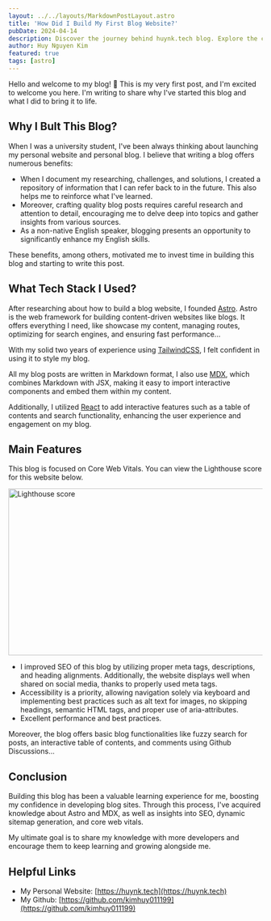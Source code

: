 ```yaml
---
layout: ../../layouts/MarkdownPostLayout.astro
title: 'How Did I Build My First Blog Website?'
pubDate: 2024-04-14
description: Discover the journey behind huynk.tech blog. Explore the creation process and key features implemented.
author: Huy Nguyen Kim
featured: true
tags: [astro]
---
```



<Section type="intro">

Hello and welcome to my blog! 👋 This is my very first post, and I'm excited to welcome you here. I'm writing to share why I've started this blog and what I did to bring it to life.

</Section>

<Section>

## Why I Bult This Blog?

When I was a university student, I've been always thinking about launching my personal website and personal blog. I believe that writing a blog offers numerous benefits:

- When I document my researching, challenges, and solutions, I created a repository of information that I can refer back to in the future. This also helps me to reinforce what I've learned.
- Moreover, crafting quality blog posts requires careful research and attention to detail, encouraging me to delve deep into topics and gather insights from various sources.
- As a non-native English speaker, blogging presents an opportunity to significantly enhance my English skills.

These benefits, among others, motivated me to invest time in building this blog and starting to write this post.

</Section>

<Section>

## What Tech Stack I Used?

After researching about how to build a blog website, I founded [Astro](https://astro.build/). Astro is the web framework for building content-driven websites like blogs. It offers everything I need, like showcase my content, managing routes, optimizing for search engines, and ensuring fast performance...

With my solid two years of experience using [TailwindCSS](https://tailwindcss.com/), I felt confident in using it to style my blog.

All my blog posts are written in Markdown format, I also use [MDX](https://mdxjs.com/), which combines Markdown with JSX, making it easy to import interactive components and embed them within my content.

Additionally, I utilized [React](https://react.dev/) to add interactive features such as a table of contents and search functionality, enhancing the user experience and engagement on my blog.

</Section>

<Section>

## Main Features

This blog is focused on Core Web Vitals. You can view the Lighthouse score for this website below.

<Image
  src="https://github.com/kimhuy011199/astro-blog/raw/master/lighthouse-score.png"
  alt="Lighthouse score"
  height="330"
  width="875"
/>

- I improved SEO of this blog by utilizing proper meta tags, descriptions, and heading alignments. Additionally, the website displays well when shared on social media, thanks to properly used meta tags.
- Accessibility is a priority, allowing navigation solely via keyboard and implementing best practices such as alt text for images, no skipping headings, semantic HTML tags, and proper use of aria-attributes.
- Excellent performance and best practices.

Moreover, the blog offers basic blog functionalities like fuzzy search for posts, an interactive table of contents, and comments using Github Discussions...

</Section>

<Section>

## Conclusion

Building this blog has been a valuable learning experience for me, boosting my confidence in developing blog sites. Through this process, I've acquired knowledge about Astro and MDX, as well as insights into SEO, dynamic sitemap generation, and core web vitals.

My ultimate goal is to share my knowledge with more developers and encourage them to keep learning and growing alongside me.

</Section>

<Section>

## Helpful Links

- My Personal Website: [https://huynk.tech](https://huynk.tech)
- My Github: [https://github.com/kimhuy011199](https://github.com/kimhuy011199)

</Section>
